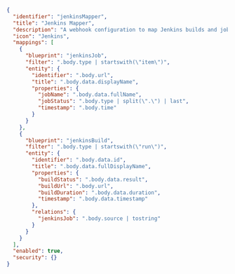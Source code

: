 ```json showLineNumbers
{
  "identifier": "jenkinsMapper",
  "title": "Jenkins Mapper",
  "description": "A webhook configuration to map Jenkins builds and jobs to Port",
  "icon": "Jenkins",
  "mappings": [
    {
      "blueprint": "jenkinsJob",
      "filter": ".body.type | startswith(\"item\")",
      "entity": {
        "identifier": ".body.url",
        "title": ".body.data.displayName",
        "properties": {
          "jobName": ".body.data.fullName",
          "jobStatus": ".body.type | split(\".\") | last",
          "timestamp": ".body.time"
        }
      }
    },
    {
      "blueprint": "jenkinsBuild",
      "filter": ".body.type | startswith(\"run\")",
      "entity": {
        "identifier": ".body.data.id",
        "title": ".body.data.fullDisplayName",
        "properties": {
          "buildStatus": ".body.data.result",
          "buildUrl": ".body.url",
          "buildDuration": ".body.data.duration",
          "timestamp": ".body.data.timestamp"
        },
        "relations": {
          "jenkinsJob": ".body.source | tostring"
        }
      }
    }
  ],
  "enabled": true,
  "security": {}
}
```
